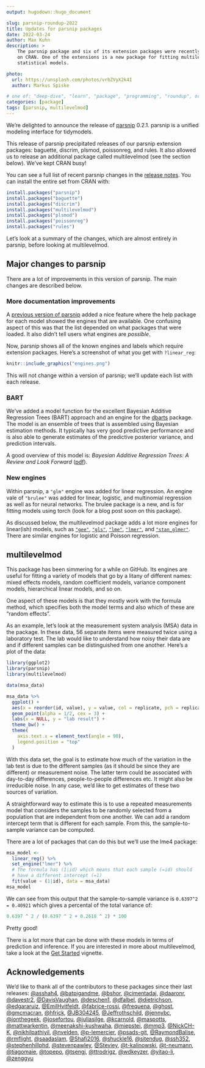 ```yaml
---
output: hugodown::hugo_document

slug: parsnip-roundup-2022
title: Updates for parsnip packages
date: 2022-03-24
author: Max Kuhn
description: >
    The parsnip package and six of its extension packages were recently updated 
    on CRAN. One of the extensions is a new package for fitting multilevel 
    statistical models. 

photo:
  url: https://unsplash.com/photos/vrbZVyX2k4I
  author: Markus Spiske

# one of: "deep-dive", "learn", "package", "programming", "roundup", or "other"
categories: [package] 
tags: [parsnip, multilevelmod]
---
```


<!--
TODO:
* [x] Look over / edit the post's title in the yaml
* [x] Edit (or delete) the description; note this appears in the Twitter card
* [x] Pick category and tags (see existing with `hugodown::tidy_show_meta()`)
* [x] Find photo & update yaml metadata
* [x] Create `thumbnail-sq.jpg`; height and width should be equal
* [x] Create `thumbnail-wd.jpg`; width should be >5x height
* [x] `hugodown::use_tidy_thumbnails()`
* [x] Add intro sentence, e.g. the standard tagline for the package
* [x] `usethis::use_tidy_thanks()`
-->

We're delighted to announce the release of [parsnip](https://parsnip.tidymodels.org/) 0.2.1. parsnip is a unified modeling interface for tidymodels. 

This release of parsnip precipitated releases of our parsnip extension packages: baguette, discrim, plsmod, poissonreg, and rules. It also allowed us to release an additional package called multilevelmod (see the section below). We've kept CRAN busy! 

You can see a full list of recent parsnip changes in the [release notes](https://parsnip.tidymodels.org/news/index.html). 
You can install the entire set from CRAN with:

```r
install.packages("parsnip")
install.packages("baguette")
install.packages("discrim")
install.packages("multilevelmod")
install.packages("plsmod")
install.packages("poissonreg")
install.packages("rules")
```

Let's look at a summary of the changes, which are almost entirely in parsnip, before looking at multilevelmod.


## Major changes to parsnip

There are a lot of improvements in this version of parsnip. The main changes are described below.

### More documentation improvements

A [previous version of parsnip](https://www.tidyverse.org/blog/2021/07/tidymodels-july-2021/#better-model-documentation) added a nice feature where the help package for each model showed the engines that are available. One confusing aspect of this was that the list depended on what packages that were loaded. It also didn't tell users what engines are _possible_.

Now, parsnip shows all of the known engines and labels which require extension packages. Here's a screenshot of what you get with `?linear_reg`: 

```r
knitr::include_graphics("engines.png")
```

This will not change within a version of parsnip; we'll update each list with each release. 

### BART

We've added a model function for the excellent Bayesian Additive Regression Trees (BART) approach and an engine for the [dbarts](https://github.com/vdorie/dbarts) package. The model is an ensemble of trees that is assembled using Bayesian estimation methods. It typically has very good predictive performance and is also able to generate estimates of the predictive posterior variance, and prediction intervals. 

A good overview of this model is: _Bayesian Additive Regression Trees: A Review and Look Forward_ ([pdf](https://par.nsf.gov/servlets/purl/10181031)). 

### New engines

Within parsnip, a `"glm"` engine was added for linear regression. An engine vale of `"brulee"` was added for linear, logistic, and multinomial regression as well as for neural networks. The brulee package is a new, and is for fitting models using torch (look for a blog post soon on this package). 

As discussed below, the multilevelmod package adds a lot more engines for linear(ish) models, such as [`"gee"`](https://parsnip.tidymodels.org/reference/details_linear_reg_gee.html), [`"gls"`](https://parsnip.tidymodels.org/reference/details_linear_reg_gls.html), [`"lme"`](https://parsnip.tidymodels.org/reference/details_linear_reg_lme.html), [`"lmer"`](https://parsnip.tidymodels.org/reference/details_linear_reg_lmer.html), and [`"stan_glmer"`](https://parsnip.tidymodels.org/reference/details_linear_reg_stan_glmer.html). There are similar engines for logistic and Poisson regression. 


## multilevelmod

This package has been simmering for a while on GitHub. Its engines are useful for fitting a variety of models that go by a litany of different names: mixed effects models, random coefficient models, variance component models, hierarchical linear models, and so on. 

One aspect of these models is that they mostly work with the formula method, which specifies both the model terms and also which of these are "random effects". 

As an example, let's look at the measurement system analysis (MSA) data in the package. In these data, 56 separate items were measured twice using a laboratory test. The lab would like to understand how noisy their data are and if different samples can be distinguished from one another. Here's a plot of the data:  

```r
library(ggplot2)
library(parsnip)
library(multilevelmod)

data(msa_data)

msa_data %>% 
  ggplot() + 
  aes(x = reorder(id, value), y = value, col = replicate, pch = replicate) + 
  geom_point(alpha = 1/2, cex = 3) + 
  labs(x = NULL, y = "lab result") +
  theme_bw() + 
  theme(
    axis.text.x = element_text(angle = 90), 
    legend.position = "top"
  )
```


With this data set, the goal is to estimate how much of the variation in the lab test is due to the different samples (as it should be since they are different) or measurement noise. The latter term could be associated with day-to-day differences, people-to-people differences etc. It might also be irreducible noise. In any case, we'd like to get estimates of these two sources of variation. 

A straightforward way to estimate this is to use a repeated measurements model that considers the samples to be randomly selected from a population that are independent from one another. We can add a random intercept term that is different for each sample. From this, the sample-to-sample variance can be computed.

There are a lot of packages that can do this but we'll use the lme4 package:

```r
msa_model <- 
  linear_reg() %>% 
  set_engine("lmer") %>% 
  # The formula has (1|id) which means that each sample (=id) should
  # have a different intercept (=1)
  fit(value ~ (1|id), data = msa_data)
msa_model
```

We can see from this output that the sample-to-sample variance is `0.6397^2 = 0.40921` which gives a percental of the total variance of:

```r
0.6397 ^ 2 / (0.6397 ^ 2 + 0.2618 ^ 2) * 100
```

Pretty good!

There is a lot more that can be done with these models in terms of prediction and inference. If you are interested in more about multilevelmod, take a look at the [Get Started](https://multilevelmod.tidymodels.org/articles/multilevelmod.html) vignette. 

## Acknowledgements

We'd like to thank all of the contributors to these packages since their last releases: [&#x0040;asshah4](https://github.com/asshah4), [&#x0040;batpigandme](https://github.com/batpigandme), [&#x0040;bshor](https://github.com/bshor), [&#x0040;cimentadaj](https://github.com/cimentadaj), [&#x0040;daaronr](https://github.com/daaronr), [&#x0040;davestr2](https://github.com/davestr2), [&#x0040;DavisVaughan](https://github.com/DavisVaughan), [&#x0040;deschen1](https://github.com/deschen1), [&#x0040;dfalbel](https://github.com/dfalbel), [&#x0040;dietrichson](https://github.com/dietrichson), [&#x0040;edgararuiz](https://github.com/edgararuiz), [&#x0040;EmilHvitfeldt](https://github.com/EmilHvitfeldt), [&#x0040;fabrice-rossi](https://github.com/fabrice-rossi), [&#x0040;frequena](https://github.com/frequena), [&#x0040;ghost](https://github.com/ghost), [&#x0040;gmcmacran](https://github.com/gmcmacran), [&#x0040;hfrick](https://github.com/hfrick), [&#x0040;JB304245](https://github.com/JB304245), [&#x0040;Jeffrothschild](https://github.com/Jeffrothschild), [&#x0040;jennybc](https://github.com/jennybc), [&#x0040;jonthegeek](https://github.com/jonthegeek), [&#x0040;josefortou](https://github.com/josefortou), [&#x0040;juliasilge](https://github.com/juliasilge), [&#x0040;kcarnold](https://github.com/kcarnold), [&#x0040;maspotts](https://github.com/maspotts), [&#x0040;mattwarkentin](https://github.com/mattwarkentin), [&#x0040;meenakshi-kushwaha](https://github.com/meenakshi-kushwaha), [&#x0040;miepstei](https://github.com/miepstei), [&#x0040;mmp3](https://github.com/mmp3), [&#x0040;NickCH-K](https://github.com/NickCH-K), [&#x0040;nikhilpathiyil](https://github.com/nikhilpathiyil), [&#x0040;nvelden](https://github.com/nvelden), [&#x0040;p-lemercier](https://github.com/p-lemercier), [&#x0040;psads-git](https://github.com/psads-git), [&#x0040;RaymondBalise](https://github.com/RaymondBalise), [&#x0040;rmflight](https://github.com/rmflight), [&#x0040;saadaslam](https://github.com/saadaslam), [&#x0040;Shafi2016](https://github.com/Shafi2016), [&#x0040;shuckle16](https://github.com/shuckle16), [&#x0040;sitendug](https://github.com/sitendug), [&#x0040;ssh352](https://github.com/ssh352), [&#x0040;stephenhillphd](https://github.com/stephenhillphd), [&#x0040;stevenpawley](https://github.com/stevenpawley), [&#x0040;Steviey](https://github.com/Steviey), [&#x0040;t-kalinowski](https://github.com/t-kalinowski), [&#x0040;t-neumann](https://github.com/t-neumann), [&#x0040;tiagomaie](https://github.com/tiagomaie), [&#x0040;topepo](https://github.com/topepo), [&#x0040;tsengj](https://github.com/tsengj), [&#x0040;ttrodrigz](https://github.com/ttrodrigz), [&#x0040;wdkeyzer](https://github.com/wdkeyzer), [&#x0040;yitao-li](https://github.com/yitao-li), [&#x0040;zenggyu](https://github.com/zenggyu)
